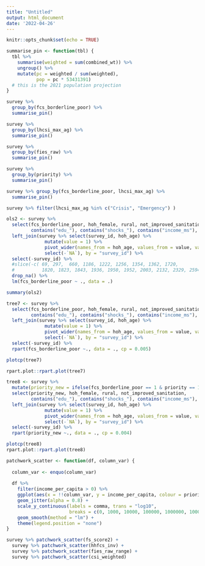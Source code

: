 ```yaml
---
title: "Untitled"
output: html_document
date: '2022-04-26'
---
```


```r
knitr::opts_chunk$set(echo = TRUE)
```

```r
summarise_pin <- function(tbl) {
  tbl %>%  
    summarise(weighted = sum(combined_wt)) %>% 
    ungroup() %>% 
    mutate(pc = weighted / sum(weighted),
           pop = pc * 53431391)
  # this is the 2021 population projection
}

survey %>% 
  group_by(fcs_borderline_poor) %>% 
  summarise_pin()

survey %>% 
  group_by(lhcsi_max_ag) %>% 
  summarise_pin()

survey %>% 
  group_by(fies_raw) %>% 
  summarise_pin()

survey %>% 
  group_by(priority) %>% 
  summarise_pin()

survey %>% group_by(fcs_borderline_poor, lhcsi_max_ag) %>% 
  summarise_pin()

survey %>% filter(lhcsi_max_ag %in% c("Crisis", "Emergency") )

```

```r
ols2 <- survey %>%
  select(fcs_borderline_poor, hoh_female, rural, not_improved_sanitation, 
         contains("edu_"), contains("shocks_"), contains("income_ms"), survey_id) %>% 
  left_join(survey %>% select(survey_id, hoh_age) %>%
              mutate(value = 1) %>%
              pivot_wider(names_from = hoh_age, values_from = value, values_fill = 0) %>%
              select(-`NA`), by = "survey_id") %>% 
  select(-survey_id) %>%
  #slice(-c( 69, 297,  660, 1186, 1222, 1256, 1354, 1362, 1720, 
  #          1820, 1823, 1843, 1936, 1950, 1952, 2003, 2132, 2329, 2594)) %>% 
  drop_na() %>% 
  lm(fcs_borderline_poor ~ ., data = .)

summary(ols2)

tree7 <- survey %>%
  select(fcs_borderline_poor, hoh_female, rural, not_improved_sanitation, 
         contains("edu_"), contains("shocks_"), contains("income_ms"), survey_id) %>% 
  left_join(survey %>% select(survey_id, hoh_age) %>%
              mutate(value = 1) %>%
              pivot_wider(names_from = hoh_age, values_from = value, values_fill = 0) %>%
              select(-`NA`), by = "survey_id") %>% 
  select(-survey_id) %>% 
  rpart(fcs_borderline_poor ~., data = ., cp = 0.005)

plotcp(tree7)

rpart.plot::rpart.plot(tree7)
```

```r
tree8 <- survey %>% 
  mutate(priority_new = ifelse(fcs_borderline_poor == 1 & priority == 1, 1, 0)) %>% 
  select(priority_new, hoh_female, rural, not_improved_sanitation, 
         contains("edu_"), contains("shocks_"), contains("income_ms"), survey_id) %>% 
  left_join(survey %>% select(survey_id, hoh_age) %>%
              mutate(value = 1) %>%
              pivot_wider(names_from = hoh_age, values_from = value, values_fill = 0) %>%
              select(-`NA`), by = "survey_id") %>% 
  select(-survey_id) %>% 
  rpart(priority_new ~., data = ., cp = 0.004)

plotcp(tree8)
rpart.plot::rpart.plot(tree8)
```

```r
patchwork_scatter <- function(df, column_var) {
  
  column_var <- enquo(column_var)
  
  df %>%
    filter(income_per_capita > 0) %>%
    ggplot(aes(x = !!column_var, y = income_per_capita, colour = priority)) +
    geom_jitter(alpha = 0.8) + 
    scale_y_continuous(labels = comma, trans = "log10", 
                       breaks = c(0, 1000, 10000, 100000, 1000000, 10000000)) +
    geom_smooth(method = "lm") + 
    theme(legend.position = "none") 
}

survey %>% patchwork_scatter(fs_score2) + 
  survey %>% patchwork_scatter(hhfcs_inv) + 
  survey %>% patchwork_scatter(fies_raw_range) + 
  survey %>% patchwork_scatter(csi_weighted)
```

